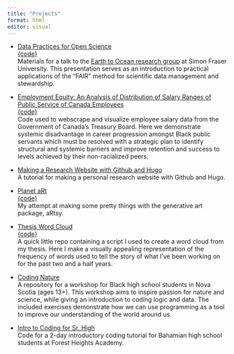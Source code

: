 ```yaml
---
title: "Projects"
format: html
editor: visual
---
```


-   [Data Practices for Open Science](https://alburycatalina.github.io/data-practices/data-practices-for-open-science.html#/title-slide)\
    [{code}](https://github.com/alburycatalina/data-practices)\
    Materials for a talk to the [Earth to Ocean research group](https://earthtooceansfu.ca/) at Simon Fraser University. This presentation serves as an introduction to practical applications of the "FAIR" method for scientific data management and stewardship.

-   [Employment Equity: An Analysis of Distribution of Salary Ranges of Public Service of Canada Employees](https://employment-equity.github.io/)\
    [{code}](https://github.com/Employment-Equity/employment-equity.github.io)\
    Code used to webscrape and visualize employee salary data from the Government of Canada's Treasury Board. Here we demonstrate systemic disadvantage in career progression amongst Black public servants which must be resolved with a strategic plan to identify structural and systemic barriers and improve retention and success to levels achieved by their non-racialized peers.

-   [Making a Research Website with Github and Hugo](https://github.com/alburycatalina/Personal-Research-Website)\
    A tutorial for making a personal research website with Github and Hugo.

-   [Planet aRt](https://github.com/alburycatalina/planet-aRt)\
    [{code}](https://github.com/alburycatalina/planet-aRt/blob/main/planet-aRt.R)\
    My attempt at making some pretty things with the generative art package, aRtsy.

-   [Thesis Word Cloud](https://github.com/alburycatalina/ThesisWordCloud)\
    [{code}](https://github.com/alburycatalina/ThesisWordCloud/blob/main/thesis_wordcloud.R)\
    A quick little repo containing a script I used to create a word cloud from my thesis. Here I make a visually appealing representation of the frequency of words used to tell the story of what I've been working on for the past two and a half years.

-   [Coding Nature](https://github.com/alburycatalina/Coding-Nature)\
    A repository for a workshop for Black high school students in Nova Scotia (ages 13+). This workshop aims to inspire passion for nature and science, while giving an introduction to coding logic and data. The included exercises demonstrate how we can use programming as a tool to improve our understanding of the world around us.

-   [Intro to Coding for Sr. High](https://github.com/alburycatalina/FHA_intro_to_coding)\
    Code for a 2-day introductory coding tutorial for Bahamian high school students at Forest Heights Academy.
